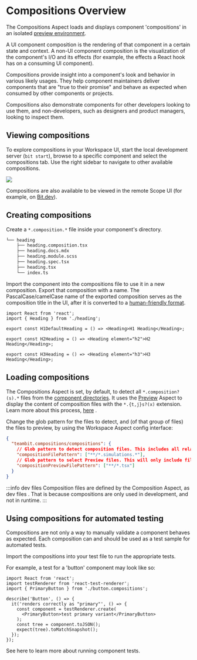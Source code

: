 # Compositions Overview


The Compositions Aspect loads and displays component 'compositions' in an isolated [preview environment](../preview/overview#preview-runtime).

A UI component composition is the rendering of that component in a certain state and context. A non-UI component composition is the visualization of the component's I/O and its effects (for example, the effects a React hook has on a consuming UI component).

Compositions provide insight into a component's look and behavior in various likely usages.
They help component maintainers deliver components that are "true to their promise" and behave as expected when consumed by other components or projects.

Compositions also demonstrate components for other developers looking to use them, and non-developers, such as designers and product managers, looking to inspect them.

## Viewing compositions

To explore compositions in your Workspace UI, start the local development server (`bit start`), browse to a specific component and select the compositions tab.
Use the right sidebar to navigate to other available compositions.

<Image src={screenshotImg} />

Compositions are also available to be viewed in the remote Scope UI (for example, on [Bit.dev](https://bit.dev)).

## Creating compositions

Create a `*.composition.*` file inside your component's directory.

```bash {2}
└── heading
    ├── heading.composition.tsx
    ├── heading.docs.mdx
    ├── heading.module.scss
    ├── heading.spec.tsx
    ├── heading.tsx
    └── index.ts
```

Import the component into the compositions file to use it in a new composition.
Export that composition with a name. The PascalCase/camelCase name of the exported composition serves as the composition title in the UI, after it is converted to a [human-friendly format](https://www.npmjs.com/package/humanize-string).

```tsx title="Example: heading.composition.tsx"
import React from 'react';
import { Heading } from './heading';

export const H1DefaultHeading = () => <Heading>H1 Heading</Heading>;

export const H2Heading = () => <Heading element="h2">H2 Heading</Heading>;

export const H3Heading = () => <Heading element="h3">H3 Heading</Heading>;
```

## Loading compositions

The Compositions Aspect is set, by default, to detect all `*.composition?(s).*` files from the [component directories](../workspace/component-directory).
It uses the [Preview](../preview/overview) Aspect to display the content of composition files with the `*.{t,j}s?(x)` extension. Learn more about this process, [here](#) <!-- TODO -->.

Change the glob pattern for the files to detect, and (of that group of files) the files to preview, by using the Workspace Aspect config interface:

```json title="Example: workspace.jsonc"
{
  "teambit.compositions/compositions": {
    // Glob pattern to detect composition files. This includes all related files, like styles and JSONs.
    "compositionFilePattern": ["**/*.simulations.*"],
    // Glob pattern to select Preview files. This will only include files matched by compositionFilePattern.
    "compositionPreviewFilePattern": ["**/*.tsx"]
  }
}
```

<!-- TODO: above config does not work -->

:::info dev files
Composition files are defined by the Composition Aspect, as dev files <!-- TODO -->. That is because compositions are only used in development, and not in runtime.
:::

## Using compositions for automated testing

Compositions are not only a way to manually validate a component behaves as expected. Each composition can and should be used as a test sample for automated tests.

Import the compositions into your test file to run the appropriate tests.

For example, a test for a 'button' component may look like so:

```tsx {3} title="button.spec.tsx"
import React from 'react';
import testRenderer from 'react-test-renderer';
import { PrimaryButton } from './button.compositions';

describe('Button', () => {
  it('renders correctly as "primary"', () => {
    const component = testRenderer.create(
      <PrimaryButton>test primary variant</PrimaryButton>
    );
    const tree = component.toJSON();
    expect(tree).toMatchSnapshot();
  });
});
```

See here to learn more about running component tests.
